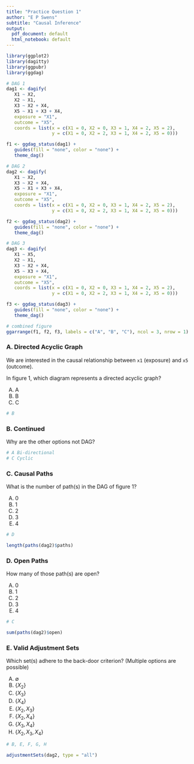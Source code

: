 ```yaml
---
title: "Practice Question 1"
author: "E P Swens"
subtitle: "Causal Inference"
output:
  pdf_document: default
  html_notebook: default
---
```


```r
library(ggplot2)
library(dagitty)
library(ggpubr)
library(ggdag)

# DAG 1
dag1 <- dagify(
   X1 ~ X2,
   X2 ~ X1,
   X3 ~ X2 + X4,
   X5 ~ X1 + X3 + X4,
   exposure = "X1",
   outcome = "X5",
   coords = list(x = c(X1 = 0, X2 = 0, X3 = 1, X4 = 2, X5 = 2),
                 y = c(X1 = 0, X2 = 2, X3 = 1, X4 = 2, X5 = 0)))

f1 <- ggdag_status(dag1) + 
   guides(fill = "none", color = "none") + 
   theme_dag()

# DAG 2
dag2 <- dagify(
   X1 ~ X2,
   X3 ~ X2 + X4,
   X5 ~ X1 + X3 + X4,
   exposure = "X1",
   outcome = "X5",
   coords = list(x = c(X1 = 0, X2 = 0, X3 = 1, X4 = 2, X5 = 2),
                 y = c(X1 = 0, X2 = 2, X3 = 1, X4 = 2, X5 = 0)))

f2 <- ggdag_status(dag2) + 
   guides(fill = "none", color = "none") + 
   theme_dag()

# DAG 3
dag3 <- dagify(
   X1 ~ X5,
   X2 ~ X1,
   X3 ~ X2 + X4,
   X5 ~ X3 + X4,
   exposure = "X1",
   outcome = "X5",
   coords = list(x = c(X1 = 0, X2 = 0, X3 = 1, X4 = 2, X5 = 2),
                 y = c(X1 = 0, X2 = 2, X3 = 1, X4 = 2, X5 = 0)))

f3 <- ggdag_status(dag3) + 
   guides(fill = "none", color = "none") + 
   theme_dag()

# combined figure
ggarrange(f1, f2, f3, labels = c("A", "B", "C"), ncol = 3, nrow = 1)
```

### A. Directed Acyclic Graph

We are interested in the causal relationship between `x1` (exposure) and `x5` (outcome).

In figure 1, which diagram represents a directed acyclic graph?

A) A
B) B
C) C

```r
# B
```


### B. Continued 

Why are the other options not DAG?

```r
# A Bi-directional 
# C Cyclic
```


### C. Causal Paths

What is the number of path(s) in the DAG of figure 1?

A) 0
B) 1
C) 2
D) 3
E) 4

```r
# D

length(paths(dag2)$paths)
```

### D. Open Paths

How many of those path(s) are open?

A) 0
B) 1
C) 2
D) 3
E) 4

```r
# C

sum(paths(dag2)$open)
```


### E. Valid Adjustment Sets

Which set(s) adhere to the back-door criterion? (Multiple options are possible)

A) $\emptyset$
B) $\{X_2\}$
C) $\{X_3\}$
D) $\{X_4\}$
E) $\{X_2,X_3\}$
F) $\{X_2,X_4\}$
G) $\{X_3,X_4\}$
H) $\{X_2,X_3,X_4\}$

```r
# B, E, F, G, H

adjustmentSets(dag2, type = "all")
```
